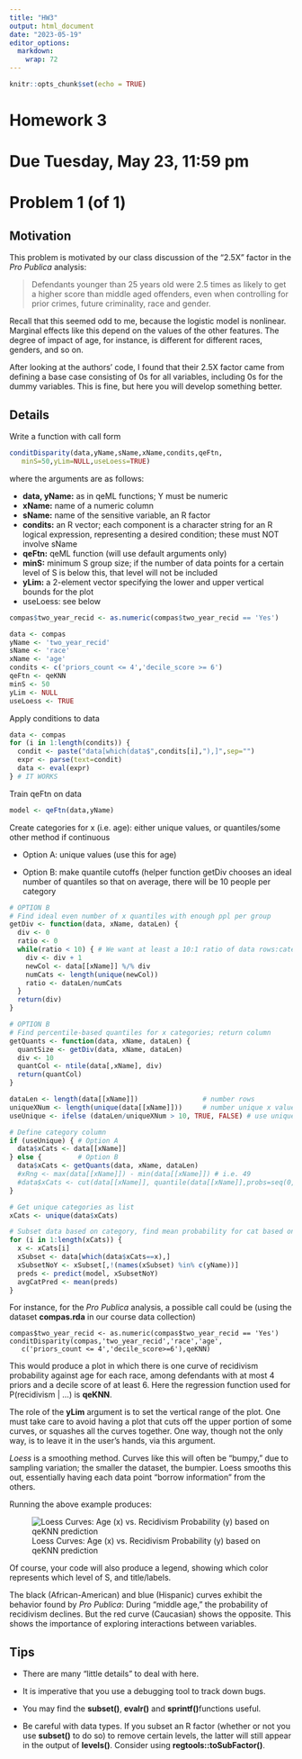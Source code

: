 ```yaml
---
title: "HW3"
output: html_document
date: "2023-05-19"
editor_options: 
  markdown: 
    wrap: 72
---
```


```r
knitr::opts_chunk$set(echo = TRUE)
```

# Homework 3

# Due Tuesday, May 23, 11:59 pm

# Problem 1 (of 1)

## Motivation

This problem is motivated by our class discussion of the "2.5X" factor
in the *Pro Publica* analysis:

> Defendants younger than 25 years old were 2.5 times as likely to get a
> higher score than middle aged offenders, even when controlling for
> prior crimes, future criminality, race and gender.

Recall that this seemed odd to me, because the logistic model is
nonlinear. Marginal effects like this depend on the values of the other
features. The degree of impact of age, for instance, is different for
different races, genders, and so on.

After looking at the authors' code, I found that their 2.5X factor came
from defining a base case consisting of 0s for all variables, including
0s for the dummy variables. This is fine, but here you will develop
something better.

## Details

Write a function with call form

``` r
conditDisparity(data,yName,sName,xName,condits,qeFtn,
   minS=50,yLim=NULL,useLoess=TRUE) 
```

where the arguments are as follows:

-   **data, yName:** as in qeML functions; Y must be numeric
-   **xName:** name of a numeric column
-   **sName:** name of the sensitive variable, an R factor
-   **condits:** an R vector; each component is a character string for
    an R logical expression, representing a desired condition; these
    must NOT involve sName
-   **qeFtn:** qeML function (will use default arguments only)
-   **minS:** minimum S group size; if the number of data points for a
    certain level of S is below this, that level will not be included
-   **yLim:** a 2-element vector specifying the lower and upper vertical
    bounds for the plot
-   useLoess: see below

```r
compas$two_year_recid <- as.numeric(compas$two_year_recid == 'Yes')

data <- compas
yName <- 'two_year_recid'
sName <- 'race'
xName <- 'age'
condits <- c('priors_count <= 4','decile_score >= 6')
qeFtn <- qeKNN
minS <- 50
yLim <- NULL
useLoess <- TRUE
```

Apply conditions to data

```r
data <- compas
for (i in 1:length(condits)) { 
  condit <- paste("data[which(data$",condits[i],"),]",sep="")
  expr <- parse(text=condit)
  data <- eval(expr)
} # IT WORKS
```

Train qeFtn on data

```r
model <- qeFtn(data,yName)
```

Create categories for x (i.e. age): either unique values, or
quantiles/some other method if continuous

-   Option A: unique values (use this for age)

-   Option B: make quantile cutoffs (helper function getDiv chooses an
    ideal number of quantiles so that on average, there will be 10
    people per category

```r
# OPTION B
# Find ideal even number of x quantiles with enough ppl per group
getDiv <- function(data, xName, dataLen) {
  div <- 0
  ratio <- 0
  while(ratio < 10) { # We want at least a 10:1 ratio of data rows:categories
    div <- div + 1
    newCol <- data[[xName]] %/% div
    numCats <- length(unique(newCol))
    ratio <- dataLen/numCats
  }
  return(div)
}
```

```r
# OPTION B
# Find percentile-based quantiles for x categories; return column
getQuants <- function(data, xName, dataLen) {
  quantSize <- getDiv(data, xName, dataLen)
  div <- 10
  quantCol <- ntile(data[,xName], div)
  return(quantCol)
}
```

```r
dataLen <- length(data[[xName]])                # number rows
uniqueXNum <- length(unique(data[[xName]]))     # number unique x values (i.e. ages)
useUnique <- ifelse (dataLen/uniqueXNum > 10, TRUE, FALSE) # use unique values if each category has, on average, 10 data points

# Define category column
if (useUnique) { # Option A
  data$xCats <- data[[xName]]
} else {         # Option B
  data$xCats <- getQuants(data, xName, dataLen)
  #xRng <- max(data[[xName]]) - min(data[[xName]]) # i.e. 49
  #data$xCats <- cut(data[[xName]], quantile(data[[xName]],probs=seq(0,1,1/quantSize),na.rm=TRUE), include.lowest=TRUE,labels=FALSE)
}

# Get unique categories as list
xCats <- unique(data$xCats)

# Subset data based on category, find mean probability for cat based on model preds
for (i in 1:length(xCats)) {
  x <- xCats[i]
  xSubset <- data[which(data$xCats==x),]
  xSubsetNoY <- xSubset[,!(names(xSubset) %in% c(yName))]
  preds <- predict(model, xSubsetNoY)
  avgCatPred <- mean(preds)
}
```

For instance, for the *Pro Publica* analysis, a possible call could be
(using the dataset **compas.rda** in our course data collection)

``` ,r
compas$two_year_recid <- as.numeric(compas$two_year_recid == 'Yes')
conditDisparity(compas,'two_year_recid','race','age',
   c('priors_count <= 4','decile_score>=6'),qeKNN)
```

This would produce a plot in which there is one curve of recidivism
probability against age for each race, among defendants with at most 4
priors and a decile score of at least 6. Here the regression function
used for P(recidivism \| ...) is **qeKNN**.

The role of the **yLim** argument is to set the vertical range of the
plot. One must take care to avoid having a plot that cuts off the upper
portion of some curves, or squashes all the curves together. One way,
though not the only way, is to leave it in the user's hands, via this
argument.

*Loess* is a smoothing method. Curves like this will often be "bumpy,"
due to sampling variation; the smaller the dataset, the bumpier. Loess
smooths this out, essentially having each data point "borrow
information" from the others.

Running the above example produces:

![Loess Curves: Age (x) vs. Recidivism Probability (y) based on qeKNN
prediction](https://github.com/ucdavis/FairMLCourse/raw/main/Hwk/Hwk3.png)

Of course, your code will also produce a legend, showing which color
represents which level of S, and title/labels.

The black (African-American) and blue (Hispanic) curves exhibit the
behavior found by *Pro Publica*: During "middle age," the probability of
recidivism declines. But the red curve (Caucasian) shows the opposite.
This shows the importance of exploring interactions between variables.

## Tips

-   There are many "little details" to deal with here.

-   It is imperative that you use a debugging tool to track down bugs.

-   You may find the **subset()**, **evalr()** and
    **sprintf()**functions useful.

-   Be careful with data types. If you subset an R factor (whether or
    not you use **subset()** to do so) to remove certain levels, the
    latter will still appear in the output of **levels()**. Consider
    using **regtools::toSubFactor()**.
